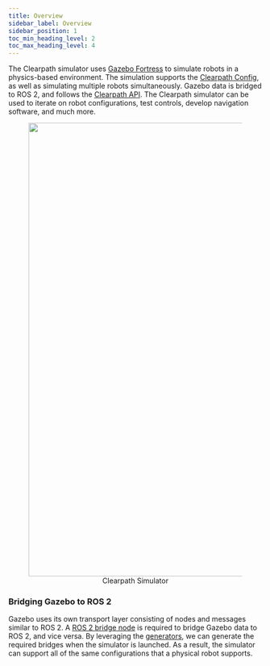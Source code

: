 ```yaml
---
title: Overview
sidebar_label: Overview
sidebar_position: 1
toc_min_heading_level: 2
toc_max_heading_level: 4
---
```


The Clearpath simulator uses [Gazebo Fortress](https://gazebosim.org/home) to simulate robots in a physics-based environment. The simulation
supports the [Clearpath Config](../../../ros#terminology), as well as simulating multiple robots simultaneously. Gazebo data is bridged to ROS 2, and follows the [Clearpath API](../../overview).
The Clearpath simulator can be used to iterate on robot configurations, test controls, develop navigation software, and much more.

<center>
  <figure>
    <img
      src={require("./img/simulation.png").default}
      width="900"
    />
    <figcaption>Clearpath Simulator</figcaption>
  </figure>
</center>

### Bridging Gazebo to ROS 2

Gazebo uses its own transport layer consisting of nodes and messages similar to ROS 2. A [ROS 2 bridge node](https://github.com/gazebosim/ros_gz/tree/humble/ros_gz_bridge) is required to bridge Gazebo data to ROS 2, and vice versa. By leveraging the [generators](../../config/generators), we can generate the required bridges when the simulator is launched. As a result, the simulator can support all of the same configurations that a physical robot supports.
